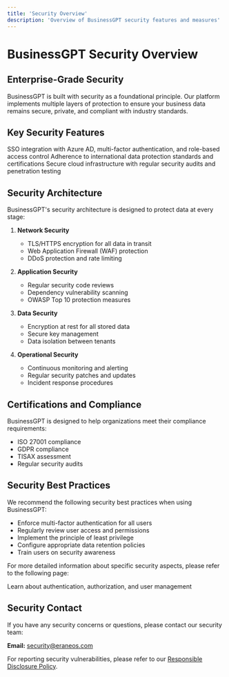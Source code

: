 ```yaml
---
title: 'Security Overview'
description: 'Overview of BusinessGPT security features and measures'
---
```


# BusinessGPT Security Overview

## Enterprise-Grade Security

BusinessGPT is built with security as a foundational principle. Our platform implements multiple layers of protection to ensure your business data remains secure, private, and compliant with industry standards.

## Key Security Features

<CardGroup cols={2}>
  <Card
    title="Authentication & Access Control"
    icon="lock"
    href="/security/access-control"
  >
    SSO integration with Azure AD, multi-factor authentication, and role-based access control
  </Card>
  <Card
    title="Compliance"
    icon="certificate"
    href="/compliance/certifications"
  >
    Adherence to international data protection standards and certifications
  </Card>
  <Card
    title="Infrastructure Security"
    icon="server"
  >
    Secure cloud infrastructure with regular security audits and penetration testing
  </Card>
</CardGroup>

## Security Architecture

BusinessGPT's security architecture is designed to protect data at every stage:

1. **Network Security**
   - TLS/HTTPS encryption for all data in transit
   - Web Application Firewall (WAF) protection
   - DDoS protection and rate limiting

2. **Application Security**
   - Regular security code reviews
   - Dependency vulnerability scanning
   - OWASP Top 10 protection measures

3. **Data Security**
   - Encryption at rest for all stored data
   - Secure key management
   - Data isolation between tenants

4. **Operational Security**
   - Continuous monitoring and alerting
   - Regular security patches and updates
   - Incident response procedures

## Certifications and Compliance

BusinessGPT is designed to help organizations meet their compliance requirements:

- ISO 27001 compliance
- GDPR compliance
- TISAX assessment
- Regular security audits

## Security Best Practices

We recommend the following security best practices when using BusinessGPT:

- Enforce multi-factor authentication for all users
- Regularly review user access and permissions
- Implement the principle of least privilege
- Configure appropriate data retention policies
- Train users on security awareness

For more detailed information about specific security aspects, please refer to the following page:

<CardGroup cols={1}>
  <Card
    title="Access Control Details"
    icon="user-lock"
    href="/security/access-control"
  >
    Learn about authentication, authorization, and user management
  </Card>
</CardGroup>

## Security Contact

If you have any security concerns or questions, please contact our security team:

**Email:** security@eraneos.com

For reporting security vulnerabilities, please refer to our [Responsible Disclosure Policy](https://eraneos.com/security/disclosure).
